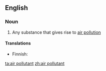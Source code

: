 ==English==

===Noun===
{{en-noun|head=[[air]] [[pollutant]]}}

# Any substance that gives rise to [[air pollution]]

====Translations====
{{trans-top|substance}}
* Finnish: {{t-|fi|ilmansaaste}}
{{trans-mid}}
{{trans-bottom}}

[[ta:air pollutant]]
[[zh:air pollutant]]